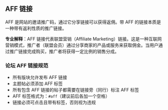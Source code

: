 
## AFF 链接

AFF 是网站的邀请推广码，通过它分享链接可以获得返佣。带 AFF 的链接本质是一种带有返利性质的推广链接。

**专业解释**：AFF 链接代表联盟营销（Affiliate Marketing）链接。这是一种互联网营销模式，推广者（联盟会员）通过分享商家的产品或服务来获取佣金。当用户通过推广链接完成购买，推广者将获得一定比例的销售分成。

### 论坛 AFF 链接规范

- 所有版块允许发布 AFF 链接
- 主题帖必须添加 AFF 标签
- 所有包含 AFF 链接的帖子都需要在链接旁（同行）标注 AFF 标签
- AFF 标签格式为：` #aff `（建议前后各加一个空格）
- 链接必须可点击且带有标签，否则视为违规